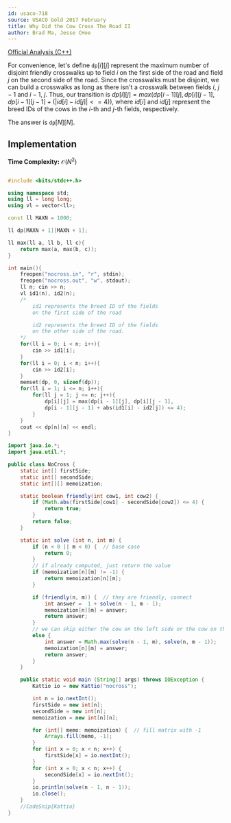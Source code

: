 ```yaml
---
id: usaco-718
source: USACO Gold 2017 February
title: Why Did the Cow Cross The Road II
author: Brad Ma, Jesse CHoe
---
```

 
[Official Analysis (C++)](http://www.usaco.org/current/data/sol_nocross_gold_feb17.html)

For convenience, let's define $\texttt{dp}[i][j]$ represent the maximum number of disjoint friendly crosswalks up to field $i$ on the first side of the road and field $j$ on the second side of the road. Since the crosswalks must be disjoint, we can build a crosswalks as long as there isn't a crosswalk between fields $i$, $j - 1$ and $i - 1$, $j$. Thus, our transition is $dp[i][j] = max(dp[i - 1][j], dp[i][j - 1], dp[i - 1][j - 1] + (|id[i] - id[j]| <= 4))$, where $id[i]$ and $id[j]$ represent the breed IDs of the cows in the $i$-th and $j$-th fields, respectively.

The answer is $\texttt{dp}[N][N]$.

## Implementation

**Time Complexity:** $\mathcal{O}(N ^ 2)$

<LanguageSection>

<CPPSection>

```cpp

#include <bits/stdc++.h>

using namespace std;
using ll = long long;
using vl = vector<ll>;

const ll MAXN = 1000;

ll dp[MAXN + 1][MAXN + 1];

ll max(ll a, ll b, ll c){
	return max(a, max(b, c));
}

int main(){
	freopen("nocross.in", "r", stdin);
	freopen("nocross.out", "w", stdout);
	ll n; cin >> n;
	vl id1(n), id2(n);
	/*
		id1 represents the breed ID of the fields 
		on the first side of the road

		id2 represents the breed ID of the fields
		on the other side of the road.
	*/
	for(ll i = 0; i < n; i++){
		cin >> id1[i];
	}
	for(ll i = 0; i < n; i++){
		cin >> id2[i];
	}
	memset(dp, 0, sizeof(dp));
	for(ll i = 1; i <= n; i++){
		for(ll j = 1; j <= n; j++){
			dp[i][j] = max(dp[i - 1][j], dp[i][j - 1], 
			dp[i - 1][j - 1] + abs(id1[i] - id2[j]) <= 4);
		}
	}
	cout << dp[n][n] << endl;
}
```

</CPPSection>

<JavaSection>
  
```java
import java.io.*;
import java.util.*;

public class NoCross {
	static int[] firstSide;
	static int[] secondSide;
	static int[][] memoization;

	static boolean friendly(int cow1, int cow2) {
		if (Math.abs(firstSide[cow1] - secondSide[cow2]) <= 4) {
			return true;
		}
		return false;
	}

	static int solve (int n, int m) {
		if (n < 0 || m < 0) {  // base case
			return 0;
		}
		// if already computed, just return the value
		if (memoization[n][m] != -1) {  
			return memoization[n][m];
		}

		if (friendly(n, m)) {  // they are friendly, connect
			int answer =  1 + solve(n - 1, m - 1);
			memoization[n][m] = answer;
			return answer;
		}
		// we can skip either the cow on the left side or the cow on the right
		else {  
			int answer = Math.max(solve(n - 1, m), solve(n, m - 1));
			memoization[n][m] = answer;
			return answer;
		}
	}

	public static void main (String[] args) throws IOException {
		Kattio io = new Kattio("nocross");

		int n = io.nextInt();
		firstSide = new int[n];
		secondSide = new int[n];
		memoization = new int[n][n];

		for (int[] memo: memoization) {  // fill matrix with -1
			Arrays.fill(memo, -1);
		}
		for (int x = 0; x < n; x++) {
			firstSide[x] = io.nextInt();
		}
		for (int x = 0; x < n; x++) {
			secondSide[x] = io.nextInt();
		}
		io.println(solve(n - 1, n - 1));
		io.close();
	}
	//CodeSnip{Kattio}
}
```
                          
</JavaSection>
  
</LanguageSection>
